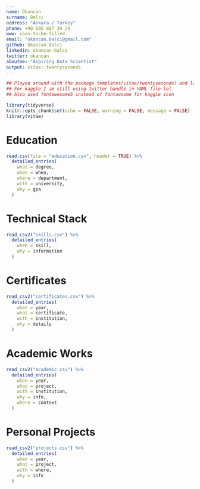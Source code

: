 ```yaml
---
name: Okancan
surname: Balcı
address: "Ankara / Turkey"
phone: +90 505 807 39 29
www: soon-to-be-filled
email: "okancan.balci@gmail.com"
github: Okancan-Balci
linkedin: okancan-balci
twitter: okancan
aboutme: "Aspiring Data Scientist"
output: vitae::twentyseconds
---
```


```r
## Played around with the package templates(vitae/twentyseconds) and lazily changed twitter with kaggle for hyperlinks.
## For kaggle I am still using twitter handle in YAML file lol
## Also used fontawesome5 instead of fontawsome for kaggle icon

library(tidyverse)
knitr::opts_chunk$set(echo = FALSE, warning = FALSE, message = FALSE)
library(vitae)
```


# Education

```r
read.csv(file = "education.csv", header = TRUE) %>% 
  detailed_entries(
    what = degree,
    when = when,
    where = department,
    with = university,
    why = gpa
  )
```

# Technical Stack

```r
read_csv2("skills.csv") %>% 
  detailed_entries(
    when = skill,
    why = information
  )
```


# Certificates

```r
read_csv2("certificates.csv") %>% 
  detailed_entries(
    when = year,
    what = certificate,
    with = institution,
    why = details
  )
```


# Academic Works

```r
read_csv2("academic.csv") %>% 
  detailed_entries(
    when = year,
    what = project,
    with = institution,
    why = info,
    where = context
  )
```


# Personal Projects

```r
read_csv2("projects.csv") %>% 
  detailed_entries(
    when = year,
    what = project,
    with = where,
    why = info
  )
```




